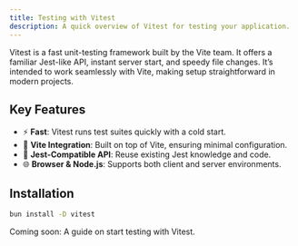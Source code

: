 ```yaml
---
title: Testing with Vitest
description: A quick overview of Vitest for testing your application.
---
```


Vitest is a fast unit-testing framework built by the Vite team. It offers a familiar Jest-like API, instant server start, and speedy file changes. It’s intended to work seamlessly with Vite, making setup straightforward in modern projects.

## Key Features

- ⚡ **Fast**: Vitest runs test suites quickly with a cold start.
- 🚀 **Vite Integration**: Built on top of Vite, ensuring minimal configuration.
- 🧪 **Jest-Compatible API**: Reuse existing Jest knowledge and code.
- 🌐 **Browser & Node.js**: Supports both client and server environments.

## Installation

```bash
bun install -D vitest
```
<Callout type="note">
 Coming soon: A guide on start testing with Vitest.
</Callout>
